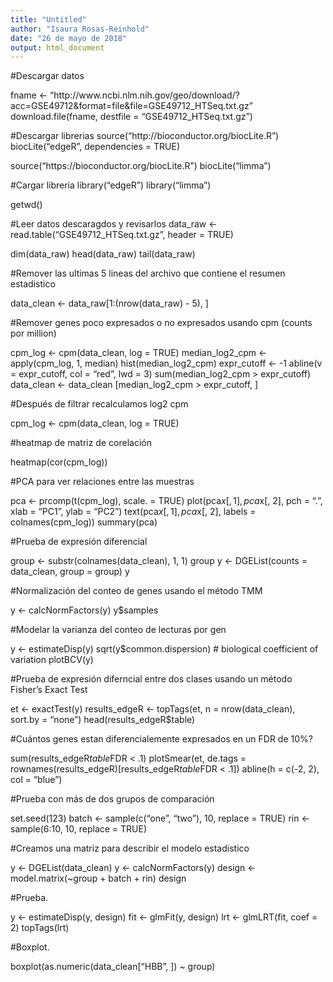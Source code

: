 ```yaml
---
title: "Untitled"
author: "Isaura Rosas-Reinhold"
date: "26 de mayo de 2018"
output: html_document
---
```


#Descargar datos 

fname <- "http://www.ncbi.nlm.nih.gov/geo/download/?acc=GSE49712&format=file&file=GSE49712_HTSeq.txt.gz"
download.file(fname, destfile = "GSE49712_HTSeq.txt.gz")

#Descargar librerias
source("http://bioconductor.org/biocLite.R")
biocLite("edgeR", dependencies = TRUE)


source("https://bioconductor.org/biocLite.R")
biocLite("limma")

#Cargar libreria
library("edgeR")
library("limma")

getwd()

#Leer datos descaragdos y revisarlos
data_raw <- read.table("GSE49712_HTSeq.txt.gz", header = TRUE)

dim(data_raw)
head(data_raw)
tail(data_raw)

#Remover las ultimas 5 lineas del archivo que contiene el resumen estadistico

data_clean <- data_raw[1:(nrow(data_raw) - 5), ]

#Remover genes poco expresados o no expresados usando cpm (counts por million)

cpm_log <- cpm(data_clean, log = TRUE)
median_log2_cpm <- apply(cpm_log, 1, median)
hist(median_log2_cpm)
expr_cutoff <- -1
abline(v = expr_cutoff, col = "red", lwd = 3)
sum(median_log2_cpm > expr_cutoff)
data_clean <- data_clean [median_log2_cpm > expr_cutoff, ]

#Después de filtrar recalculamos log2 cpm

cpm_log <- cpm(data_clean, log = TRUE)

#heatmap de matriz de corelación 

heatmap(cor(cpm_log))

#PCA para ver relaciones entre las muestras

pca <- prcomp(t(cpm_log), scale. = TRUE)
plot(pca$x[, 1], pca$x[, 2], pch = ".", xlab = "PC1", ylab = "PC2")
text(pca$x[, 1], pca$x[, 2], labels = colnames(cpm_log))
summary(pca)

#Prueba de expresión diferencial

group <- substr(colnames(data_clean), 1, 1)
group
y <- DGEList(counts = data_clean, group = group)
y

#Normalización del conteo de genes usando el método TMM 

y <- calcNormFactors(y)
y$samples

#Modelar la varianza del conteo de lecturas por gen

y <- estimateDisp(y)
sqrt(y$common.dispersion) # biological coefficient of variation
plotBCV(y)


#Prueba de expresión diferncial entre dos clases usando un método Fisher's Exact Test

et <- exactTest(y)
results_edgeR <- topTags(et, n = nrow(data_clean), sort.by = "none")
head(results_edgeR$table)

#Cuántos genes estan diferencialemente expresados en un FDR de 10%?

sum(results_edgeR$table$FDR < .1)
plotSmear(et, de.tags = rownames(results_edgeR)[results_edgeR$table$FDR < .1])
abline(h = c(-2, 2), col = "blue")

#Prueba con más de dos grupos de comparación 

set.seed(123)
batch <- sample(c("one", "two"), 10, replace = TRUE)
rin <- sample(6:10, 10, replace = TRUE)


#Creamos una matriz para describir el modelo estadistico

y <- DGEList(data_clean)
y <- calcNormFactors(y)
design <- model.matrix(~group + batch + rin)
design

#Prueba.

y <- estimateDisp(y, design)
fit <- glmFit(y, design)
lrt <- glmLRT(fit, coef = 2)
topTags(lrt)

#Boxplot.

boxplot(as.numeric(data_clean["HBB", ]) ~ group)

